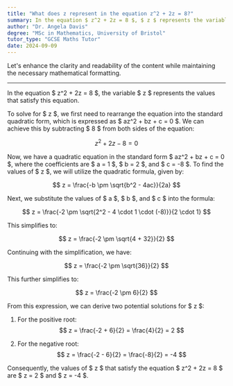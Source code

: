 ```yaml
---
title: "What does z represent in the equation z^2 + 2z = 8?"
summary: In the equation $ z^2 + 2z = 8 $, $ z $ represents the variable whose values satisfy the equation.
author: "Dr. Angela Davis"
degree: "MSc in Mathematics, University of Bristol"
tutor_type: "GCSE Maths Tutor"
date: 2024-09-09
---
```


Let's enhance the clarity and readability of the content while maintaining the necessary mathematical formatting.

---

In the equation $ z^2 + 2z = 8 $, the variable $ z $ represents the values that satisfy this equation.

To solve for $ z $, we first need to rearrange the equation into the standard quadratic form, which is expressed as $ az^2 + bz + c = 0 $. We can achieve this by subtracting $ 8 $ from both sides of the equation:

$$
z^2 + 2z - 8 = 0
$$

Now, we have a quadratic equation in the standard form $ az^2 + bz + c = 0 $, where the coefficients are $ a = 1 $, $ b = 2 $, and $ c = -8 $. To find the values of $ z $, we will utilize the quadratic formula, given by:

$$
z = \frac{-b \pm \sqrt{b^2 - 4ac}}{2a}
$$

Next, we substitute the values of $ a $, $ b $, and $ c $ into the formula:

$$
z = \frac{-2 \pm \sqrt{2^2 - 4 \cdot 1 \cdot (-8)}}{2 \cdot 1}
$$

This simplifies to:

$$
z = \frac{-2 \pm \sqrt{4 + 32}}{2}
$$

Continuing with the simplification, we have:

$$
z = \frac{-2 \pm \sqrt{36}}{2}
$$

This further simplifies to:

$$
z = \frac{-2 \pm 6}{2}
$$

From this expression, we can derive two potential solutions for $ z $:

1. For the positive root:
   $$
   z = \frac{-2 + 6}{2} = \frac{4}{2} = 2
   $$

2. For the negative root:
   $$
   z = \frac{-2 - 6}{2} = \frac{-8}{2} = -4
   $$

Consequently, the values of $ z $ that satisfy the equation $ z^2 + 2z = 8 $ are $ z = 2 $ and $ z = -4 $.
    